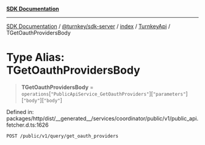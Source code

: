 [**SDK Documentation**](../../../../../../README.mdx)

***

[SDK Documentation](../../../../../../packages.mdx) / [@turnkey/sdk-server](../../../../README.mdx) / [index](../../../README.mdx) / [TurnkeyApi](../README.mdx) / TGetOauthProvidersBody

# Type Alias: TGetOauthProvidersBody

> **TGetOauthProvidersBody** = `operations`\[`"PublicApiService_GetOauthProviders"`\]\[`"parameters"`\]\[`"body"`\]\[`"body"`\]

Defined in: packages/http/dist/\_\_generated\_\_/services/coordinator/public/v1/public\_api.fetcher.d.ts:1626

`POST /public/v1/query/get_oauth_providers`
